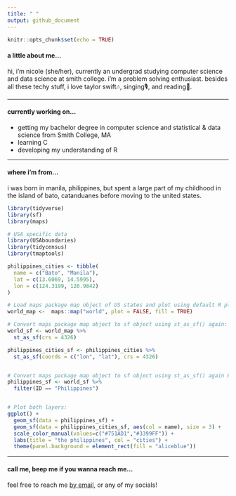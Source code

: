 ```yaml
---
title: " "
output: github_document
---
```


```r
knitr::opts_chunk$set(echo = TRUE)
```

#### a little about me...
hi, i'm nicole (she/her), currently an undergrad studying computer science and data science at smith college. i'm a problem solving enthusiast. besides all these techy stuff, i love taylor swift🎶, singing🎙, and reading📖.

***
#### currently working on...
+ getting my bachelor degree in computer science and statistical & data science from Smith College, MA
+ learning C
+ developing my understanding of R

*** 
#### where i'm from...
i was born in manila, philippines, but spent a large part of my childhood in the island of bato, catanduanes before moving to the united states. 

```r
library(tidyverse)
library(sf)
library(maps)

# USA specific data
library(USAboundaries)
library(tidycensus)
library(tmaptools)
```

```r
philippines_cities <- tibble(
  name = c("Bato", "Manila"), 
  lat = c(13.6069, 14.5995), 
  lon = c(124.3199, 120.9842)
)

# Load maps package map object of US states and plot using default R plot
world_map <-  maps::map("world", plot = FALSE, fill = TRUE)

# Convert maps package map object to sf object using st_as_sf() again:
world_sf <- world_map %>% 
  st_as_sf(crs = 4326)

philippines_cities_sf <- philippines_cities %>% 
  st_as_sf(coords = c("lon", "lat"), crs = 4326)


# Convert maps package map object to sf object using st_as_sf() again & filter to ph:
philippines_sf <- world_sf %>% 
  filter(ID == "Philippines")


# Plot both layers:
ggplot() +
  geom_sf(data = philippines_sf) +
  geom_sf(data = philippines_cities_sf, aes(col = name), size = 3) +
  scale_color_manual(values=c("#751AD1","#3399FF")) +
  labs(title = "the philippines", col = "cities") +
  theme(panel.background = element_rect(fill = "aliceblue"))
```

***
#### call me, beep me if you wanna reach me...
feel free to reach me [by email](nicoletresvalles01@gmail.com), or any of my socials!
